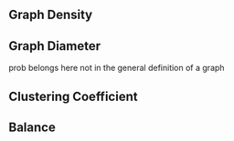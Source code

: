 
## Graph Density

## Graph Diameter

prob belongs here not in the general definition of a graph

## Clustering Coefficient

## Balance